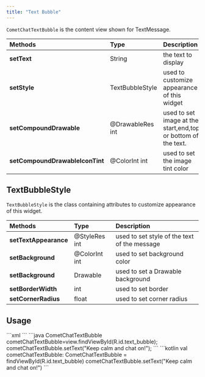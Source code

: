 ```yaml
---
title: "Text Bubble"
---
```


`CometChatTextBubble` is the content view shown for TextMessage.

| Methods                         | Type             | Description                                                   |
| :------------------------------- | :---------------- | :------------------------------------------------------------- |
| **setText**                     | String           | the text to display                                           |
| **setStyle**                    | TextBubbleStyle  | used to customize appearance of this widget                   |
| **setCompoundDrawable**         | @DrawableRes int | used to set image at the start,end,top or bottom of the text. |
| **setCompoundDrawableIconTint** | @ColorInt int    | used to set the image tint color                              |

## TextBubbleStyle

`TextBubbleStyle` is the class containing attributes to customize appearance of this widget.

| Methods               | Type          | Description                                  |
| :--------------------- | :------------- | :-------------------------------------------- |
| **setTextAppearance** | @StyleRes int | used to set style of the text of the message |
| **setBackground**     | @ColorInt int | used to set background color                 |
| **setBackground**     | Drawable      | used to set a Drawable background            |
| **setBorderWidth**    | int           | used to set border                           |
| **setCornerRadius**   | float         | used to set corner radius                    |

## Usage

<Tabs>
<Tab title="XML">
```xml
<com.cometchat.chatuikit.shared.views.CometChatTextBubble.CometChatTextBubble
        android:id="@+id/text_bubble"
        android:layout_width="wrap_content"
        android:layout_height="wrap_content" />
```

</Tab>

</Tabs>

<Tabs>
<Tab title="Java">
```java
CometChatTextBubble cometChatTextBubble=view.findViewById(R.id.text_bubble);
cometChatTextBubble.setText("Keep calm and chat on!");
```

</Tab>

<Tab title="Kotlin">
```kotlin
val cometChatTextBubble: CometChatTextBubble = findViewById(R.id.text_bubble)
cometChatTextBubble.setText("Keep calm and chat on!")
```

</Tab>

</Tabs>
